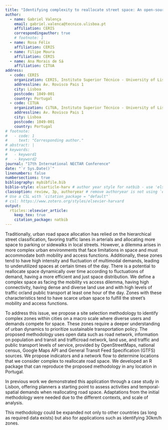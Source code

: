 ```yaml
---
title: "Identifying complexity to reallocate street space: An open-source tool for Portugal"
author:
  - name: Gabriel Valença
    email: gabriel.valenca@tecnico.ulisboa.pt
    affiliation: CERIS
    correspondingauthor: true
    # footnote: 1
  - name: Rosa Félix
    affiliation: CERIS
  - name: Filipe Moura
    affiliation: CERIS
  - name: Ana Morais de Sá
    affiliation: CITUA
address:
  - code: CERIS
    organization: CERIS, Instituto Superior Técnico - University of Lisboa
    addressline: Av. Rovisco Pais 1
    city: Lisboa
    postcode: 1049-001
    country: Portugal
  - code: CITUA
    organization: CiTUA, Instituto Superior Técnico - University of Lisboa
    addressline: Av. Rovisco Pais 1
    city: Lisboa
    postcode: 1049-001
    country: Portugal
# footnote:
#   - code: 1
#     text: "Corresponding author."
# abstract: |
# keywords: 
#   - keyword1
#   - keyword2
journal: "17th International NECTAR Conference"
date: "`r Sys.Date()`"
linenumbers: false
numbersections: true
bibliography: mybibfile.bib
biblio-style: elsarticle-harv # author year style for natbib - use 'elsarticle-num' or 'elsarticle-num-names' for numbered scheme
classoption: review, 3p, authoryear # remove authoryear is not using `elsarticle-harv`
# Use a CSL with `citation_package = "default"`
# csl: https://www.zotero.org/styles/elsevier-harvard
output: 
  rticles::elsevier_article:
    keep_tex: true
    citation_package: natbib
---
```


Traditionally, urban road space allocation has relied on the hierarchical street classification, favoring traffic lanes in arterials and allocating more space to parking or sidewalks in local streets.
However, a dilemma arises in more complex urban environments that face limitations in space and must accommodate both mobility and access functions.
Additionally, these zones tend to have high intensity and fluctuation of multimodal demands, leading to underutilized spaces at certain times of the day.
There is a potential to reallocate space dynamically over time according to fluctuations of demand, having a more efficient and just space distribution.
We define a complex space as facing the mobility vs access dilemma, having high connectivity, having dense and diverse land use and with high levels of traffic or/and public transport at least one hour of the day.
Zones with these characteristics tend to have scarce urban space to fulfill the street's mobility and access functions.

To address this issue, we propose a site selection methodology to identify complex zones within cities on a macro scale where diverse users and demands compete for space.
These zones require a deeper understanding of urban dynamics to prioritize sustainable transportation policy.
The proposed methodology uses open data such as road network, information on population and transit  and trafficroad network, land use, and traffic and public transport levels of service, provided by OpenStreetMaps, national census, Google Maps API and General Transit Feed Specification (GTFS) sources.
We propose indicators and a network flow to determine locations that we consider complex to reallocate road space.
We developed an R package that can reproduce the proposed methodology in any location in Portugal. 

In  previous work we demonstrated this application through a case study in Lisbon, offering planners a starting point to assess activities and temporal-spatial demands when reallocating road space.
Adaptations from the initial methodology were needed due to the different contexts, and scale of analysis.

This methodology could be expanded not only to other countries (as long as required data exists) but also for applications such as identifying 30km/h zones.  